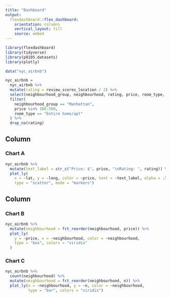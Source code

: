 ```yaml
---
title: "Dashboard"
output: 
  flexdashboard::flex_dashboard:
    orientation: columns
    vertical_layout: fill
    source: embed
---
```


```r
library(flexdashboard)
library(tidyverse)
library(p8105.datasets)
library(plotly)
```

```r
data("nyc_airbnb")

nyc_airbnb = 
  nyc_airbnb %>% 
  mutate(rating = review_scores_location / 2) %>% 
  select(neighbourhood_group, neighbourhood, rating, price, room_type, lat, long) %>% 
  filter(
    neighbourhood_group == "Manhattan",
    price %in% 100:500,
    room_type == "Entire home/apt"
  ) %>% 
  drop_na(rating)
```


Column {data-width=650}
-----------------------------------------------------------------------

### Chart A

```r
nyc_airbnb %>% 
  mutate(text_label = str_c("Price: $", price, "\nRating: ", rating)) %>% 
  plot_ly(
    x = ~lat, y = ~long, color = ~price, text = ~text_label, alpha = .5,
    type = "scatter", mode = "markers")
```

Column {data-width=350}
-----------------------------------------------------------------------

### Chart B

```r
nyc_airbnb %>% 
  mutate(neighbourhood = fct_reorder(neighbourhood, price)) %>% 
  plot_ly(
    y = ~price, x = ~neighbourhood, color = ~neighbourhood,
    type = "box", colors = "viridis"
  )
```

### Chart C

```r
nyc_airbnb %>% 
  count(neighbourhood) %>% 
  mutate(neighbourhood = fct_reorder(neighbourhood, n)) %>% 
  plot_ly(x = ~neighbourhood, y = ~n, color = ~neighbourhood,
          type = "bar", colors = "viridis")

```

